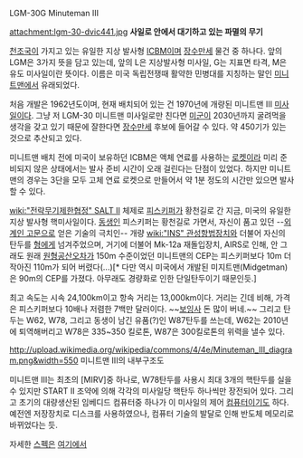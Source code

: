 LGM-30G Minuteman III

attachment:lgm-30-dvic441.jpg
''' 사일로 안에서 대기하고 있는 파멸의 무기 '''

[[천조국]]이 가지고 있는 유일한 지상 발사형 [[ICBM]]이며 [[장수만세]] 물건 중 하나다. 앞의 LGM은 3가지 뜻을 담고 있는데, 앞의 L은 지상발사형 미사일, G는 지표면 타격, M은 유도 미사일이란 뜻이다. 이름은 미국 독립전쟁때 활약한 민병대를 지칭하는 말인 [[미니트맨]]에서 유래되었다.

처음 개발은 1962년도이며, 현재 배치되어 있는 건 1970년에 개량된 미니트맨 III [[미사일]]이다. 그냥 저 LGM-30 미니트맨 미사일로만 친다면 [[미군]]이 2030년까지 굴려먹을 생각을 갖고 있기 때문에 잘한다면 [[장수만세]] 후보에 들어갈 수 있다. 약 450기가 있는 것으로 추산되고 있다.

미니트맨 배치 전에 미국이 보유하던 ICBM은 액체 연료를 사용하는 [[로켓]]이라 미리 준비되지 않은 상태에서는 발사 준비 시간이 오래 걸린다는 단점이 있었다. 하지만 미니트맨의 경우는 3단을 모두 고체 연료 로켓으로 만들어서 약 1분 정도의 시간만 있으면 발사할 수 있다.

[[wiki:"전략무기제한협정" SALT II]] 체제로 [[피스키퍼]]가 황천길로 간 지금, 미국의 유일한 지상 발사형 핵미사일이다. [[동생]]인 피스키퍼는 황천길로 가면서, 자신이 품고 있던 --[[외계인 고문]]으로 얻은 기술의 극치인-- 개량 [[wiki:"INS" 관성항법장치]]와 더불어 자신의 탄두를 [[형]]에게 넘겨주었으며, 거기에 더불어 Mk-12a 재돌입장치, AIRS로 인해, 안 그래도 원래 [[원형공산오차]]가 150m 수준이었던 미니트맨의 CEP는 피스키퍼보다 10m 더 작아진 110m가 되어 버렸다(...)[* 다만 역시 미국에서 개발된 미지트맨(Midgetman)은 90m의 CEP를 가졌다. 아무래도 경량화로 인한 단일탄두이기 때문인듯.]

최고 속도는 시속 24,100km이고 항속 거리는 13,000km이다. 거리는 긴데 비해, 가격은 피스키퍼보다 10배나 저렴한 7백만 달러이다. ~~[[보잉]]사 돈 많이 버네.~~ 그리고 탄두는 W62, W78, 그리고 동생이 남긴 유품(?)인 W87탄두를 쓰는데, W62는 2010년에 퇴역해버리고 W78은 335~350 킬로톤, W87은 300킬로톤의 위력을 낼수 있다.

http://upload.wikimedia.org/wikipedia/commons/4/4e/Minuteman_III_diagram.png&width=550
미니트맨 III의 내부구조도

미니트맨 III는 최초의 [MIRV]중 하나로, W78탄두를 사용시 최대 3개의 핵탄두를 실을 수 있지만 START II 조약에 의해 각각의 미사일당 핵탄두 하나씩만 장전되어 있다. 그리고 초기의 대량생산된 임베디드 컴퓨터중 하나가 이 미사일의 제어 [[컴퓨터]]이기도 하다. 예전엔 저장장치로 디스크를 사용하였으나, 컴퓨터 기술의 발달로 인해 반도체 메모리로 바뀌었다는 듯.

자세한 [[스펙]]은 [http://www.fas.org/nuke/guide/usa/icbm/lgm-30_3.htm 여기에서]
